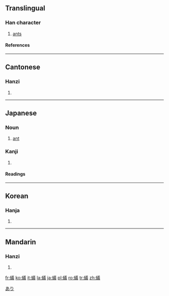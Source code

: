 {{see|蚁}}<!-- may be replaced by zh-forms -->

==Translingual==
===Han character===
{{Han char|rn=142|rad=虫|as=13|sn=19|four=5815<sub>3</sub>|canj=中戈廿土戈 (LITGI)|ids=⿰[[虫]][[義]]}}

# [[ant]]s

====References====
{{Han ref|kx=1099.030|dkj=33672|dj=1563.080|hdz=42898.110|uh=87FB|ud=34811|bh=C3C6|bd=50118}}

----

==Cantonese==
===Hanzi===
{{yue-hanzi|jyut=ngai5|y=ngai5}}
# {{defn|Cantonese}}

----

==Japanese==
===Noun===
{{ja-noun|k|hira=あり|rom=ari}}

# [[ant]]
[[Category:ja:Insects|あり]]

===Kanji===
{{ja-kanji|grade=9|rs=虫13}}
# {{defn|Japanese}}

====Readings====
{{ja-readings|on=[[ぎ]] (gi)|kun=[[あり]] (ari)}}

----

==Korean==
===Hanja===
{{ko-hanja|hangeul=의|eumhun=|rv=ui|mr=ŭi|y=uy}}
# {{defn|Korean}}

----

==Mandarin==
===Hanzi===
{{cmn-hanzi|sim=蚁|pin=[[jǐ]] ([[ji3]]), [[yǐ]] ([[yi3]])|wg=chi<sup>3</sup>, i<sup>3</sup>}}
# {{defn|Mandarin}}

[[fr:蟻]]
[[ko:蟻]]
[[it:蟻]]
[[la:蟻]]
[[ja:蟻]]
[[pl:蟻]]
[[ro:蟻]]
[[tr:蟻]]
[[zh:蟻]]
